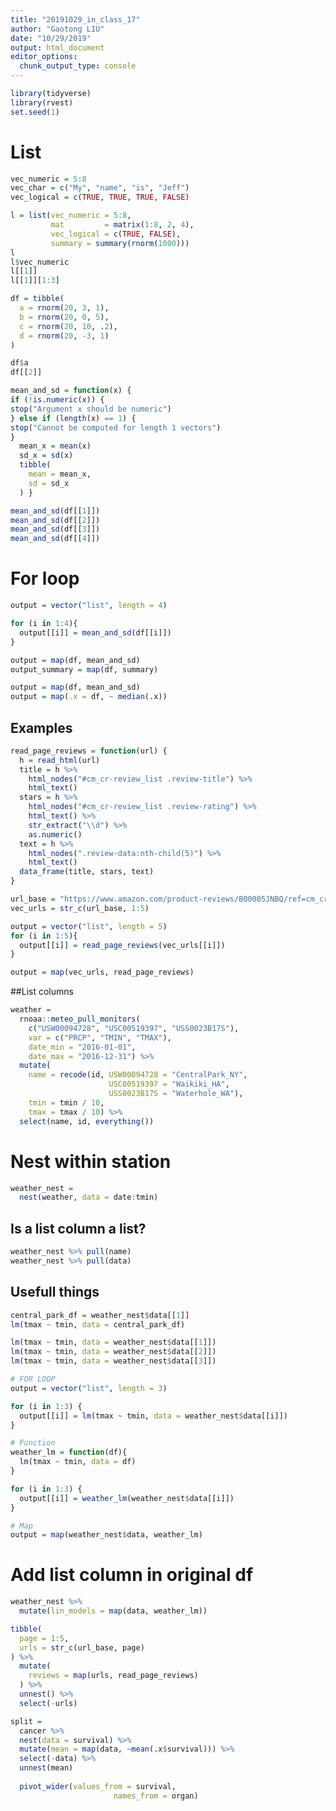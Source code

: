 ```yaml
---
title: "20191029_in_class_17"
author: "Gaotong LIU"
date: "10/29/2019"
output: html_document
editor_options: 
  chunk_output_type: console
---
```


```r
library(tidyverse)
library(rvest)
set.seed(1)
```

# List
```r
vec_numeric = 5:8
vec_char = c("My", "name", "is", "Jeff")
vec_logical = c(TRUE, TRUE, TRUE, FALSE)
```

```r
l = list(vec_numeric = 5:8,
         mat         = matrix(1:8, 2, 4),
         vec_logical = c(TRUE, FALSE),
         summary = summary(rnorm(1000)))
l
l$vec_numeric
l[[1]]
l[[1]][1:3]
```

```r
df = tibble(
  a = rnorm(20, 3, 1),
  b = rnorm(20, 0, 5),
  c = rnorm(20, 10, .2),
  d = rnorm(20, -3, 1)
)

df$a
df[[2]]
```

```r
mean_and_sd = function(x) {
if (!is.numeric(x)) {
stop("Argument x should be numeric")
} else if (length(x) == 1) {
stop("Cannot be computed for length 1 vectors")
}
  mean_x = mean(x)
  sd_x = sd(x)
  tibble(
    mean = mean_x,
    sd = sd_x
  ) }

mean_and_sd(df[[1]])
mean_and_sd(df[[2]])
mean_and_sd(df[[3]])
mean_and_sd(df[[4]])
```

# For loop
```r
output = vector("list", length = 4)

for (i in 1:4){
  output[[i]] = mean_and_sd(df[[i]])
}

output = map(df, mean_and_sd)
output_summary = map(df, summary)

output = map(df, mean_and_sd)
output = map(.x = df, ~ median(.x))
```

## Examples
```r
read_page_reviews = function(url) {
  h = read_html(url)
  title = h %>%
    html_nodes("#cm_cr-review_list .review-title") %>%
    html_text()
  stars = h %>%
    html_nodes("#cm_cr-review_list .review-rating") %>%
    html_text() %>%
    str_extract("\\d") %>%
    as.numeric()
  text = h %>%
    html_nodes(".review-data:nth-child(5)") %>%
    html_text()
  data_frame(title, stars, text)
}

url_base = "https://www.amazon.com/product-reviews/B00005JNBQ/ref=cm_cr_arp_d_viewopt_rvwer?ie=UTF8&reviewerType=avp_only_reviews&sortBy=recent&pageNumber="
vec_urls = str_c(url_base, 1:5)

output = vector("list", length = 5)
for (i in 1:5){
  output[[i]] = read_page_reviews(vec_urls[[i]])
}

output = map(vec_urls, read_page_reviews)
```

##List columns
```r
weather =
  rnoaa::meteo_pull_monitors(
    c("USW00094728", "USC00519397", "USS0023B17S"),
    var = c("PRCP", "TMIN", "TMAX"),
    date_min = "2016-01-01",
    date_max = "2016-12-31") %>%
  mutate(
    name = recode(id, USW00094728 = "CentralPark_NY",
                      USC00519397 = "Waikiki_HA",
                      USS0023B17S = "Waterhole_WA"),
    tmin = tmin / 10,
    tmax = tmax / 10) %>%
  select(name, id, everything())

```

# Nest within station
```r
weather_nest =
  nest(weather, data = date:tmin) 
```

## Is a list column  a list?
```r
weather_nest %>% pull(name)
weather_nest %>% pull(data)
```

## Usefull things
```r
central_park_df = weather_nest$data[[1]]
lm(tmax ~ tmin, data = central_park_df)

lm(tmax ~ tmin, data = weather_nest$data[[1]])
lm(tmax ~ tmin, data = weather_nest$data[[2]])
lm(tmax ~ tmin, data = weather_nest$data[[3]])

# FOR LOOP
output = vector("list", length = 3)

for (i in 1:3) {
  output[[i]] = lm(tmax ~ tmin, data = weather_nest$data[[i]])
}

# Function
weather_lm = function(df){
  lm(tmax ~ tmin, data = df)
}

for (i in 1:3) {
  output[[i]] = weather_lm(weather_nest$data[[i]])
}

# Map
output = map(weather_nest$data, weather_lm)
```

# Add list column in  original df
```r
weather_nest %>% 
  mutate(lin_models = map(data, weather_lm))
```

```r
tibble(
  page = 1:5,
  urls = str_c(url_base, page)
) %>% 
  mutate(
    reviews = map(urls, read_page_reviews)
  ) %>% 
  unnest() %>% 
  select(-urls)
```


```r
split = 
  cancer %>% 
  nest(data = survival) %>% 
  mutate(mean = map(data, ~mean(.x$survival))) %>% 
  select(-data) %>% 
  unnest(mean)
  
  pivot_wider(values_from = survival,
                       names_from = organ)

```




